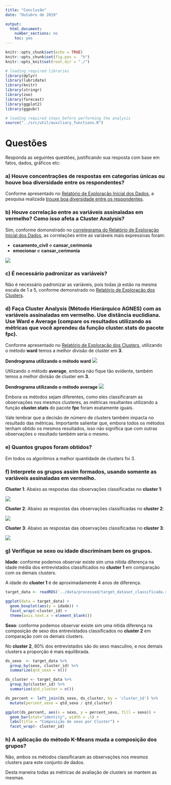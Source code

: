 ```yaml
---
title: "Conclusão"
date: "Outubro de 2019"

output:
  html_document: 
    number_sections: no
    toc: yes
---
```


```r
knitr::opts_chunk$set(echo = TRUE)
knitr::opts_chunk$set(fig.pos =  "h")
knitr::opts_knit$set(root.dir = "./")

# loading required libraries
library(dplyr)
library(lubridate)
library(knitr)
library(stringr)
library(zoo)
library(forecast)
library(ggplot2)
library(ggpubr)
```

```r
# loading required steps before performing the analysis
source("../src/util/auxiliary_functions.R")
```

# Questões

Responda as seguintes questões, justificando sua resposta com base em fatos, dados, gráficos etc:

### **a) Houve concentrações de respostas em categorias únicas ou houve boa diversidade entre os respondentes?**

Conforme apresentado no [Relatório de Exploração Inicial dos Dados](https://ldaniel.github.io/Matrix-Methods-Cluster-Analysis/03_data_exploration.html), a pesquisa realizada [trouxe boa diversidade entre os respondentes](https://ldaniel.github.io/Matrix-Methods-Cluster-Analysis/03_data_exploration.html#explora%C3%A7%C3%A3o-inicial-das-respostas-%C3%A0s-afirma%C3%A7%C3%B5es).

### **b) Houve correlação entre as variáveis assinaladas em vermelho? Como isso afeta a Cluster Analysis?**

Sim, conforme domonstrado no [correlegrama do Relatório de Exploração Inicial dos Dados](https://ldaniel.github.io/Matrix-Methods-Cluster-Analysis/03_data_exploration.html#explora%C3%A7%C3%A3o-da-correla%C3%A7%C3%A3o-entre-as-vari%C3%A1veis-quantitativas), as correlações entre as variáveis mais expressivas foram:

- **casamento_civil** e **cansar_cerimonia**
- **emocionar** e **cansar_cerimonia**

![](https://ldaniel.github.io/Matrix-Methods-Cluster-Analysis/03_data_exploration_files/figure-html/correlation_plot-1.png)

### **c) É necessário padronizar as variáveis?**

Não é necessário padronizar as variáveis, pois todas já estão na mesma escala de 1 a 5, conforme demonstrado no [Relatório de Exploração dos Clusters](https://ldaniel.github.io/Matrix-Methods-Cluster-Analysis/04_clusters_exploration.html#checando-a-necessidade-de-padroniza%C3%A7%C3%A3o-das-vari%C3%A1veis).

### **d) Faça Cluster Analysis (Método Hierárquico AGNES) com as variáveis assinaladas em vermelho. Use distância euclidiana. Use Ward e Average (compare os resultados utilizando as métricas que você aprendeu da função cluster.stats do pacote fpc).**

Conforme apresentado no [Relatório de Exploração dos Clusters](https://ldaniel.github.io/Matrix-Methods-Cluster-Analysis/04_clusters_exploration.html), utilizando o método **ward** temos a melhor divisão de cluster em **3**.

**Dendrograma utilizando o método ward**
![](https://ldaniel.github.io/Matrix-Methods-Cluster-Analysis/04_clusters_exploration_files/figure-html/generating_AGNES_viz_2_ward-1.png)

Utilizando o método **average**, embora não fique tão evidente, também temos a melhor divisão de cluster em **3**.

**Dendrograma utilizando o método average**
![](https://ldaniel.github.io/Matrix-Methods-Cluster-Analysis/04_clusters_exploration_files/figure-html/generating_AGNES_viz_2_average-1.png)

Embora os métodos sejam diferentes, como eles classificaram as observações nos mesmos clusteres, as métricas resultantes utilizando a função **cluster.stats** do pacote **fpc** foram exatamente iguais. 

Vale lembrar que a decisão de número de clusters também impacta no resultado das métricas. Importante salientar que, embora todos os métodos tenham obtido os mesmos resultados, isso não significa que com outras observações o resultado também seria o mesmo.

### **e) Quantos grupos foram obtidos?**

Em todos os algoritmos a melhor quantidade de clusters foi 3.

### **f) Interprete os grupos assim formados, usando somente as variáveis assinaladas em vermelho.**

**Cluster 1**: Abaixo as respostas das observações classificadas no **cluster 1**:

![](https://raw.githubusercontent.com/ldaniel/Matrix-Methods-Cluster-Analysis/master/images/cluster_1.png)

**Cluster 2**: Abaixo as respostas das observações classificadas no **cluster 2**:

![](https://raw.githubusercontent.com/ldaniel/Matrix-Methods-Cluster-Analysis/master/images/cluster_2.png)

**Cluster 3**: Abaixo as respostas das observações classificadas no **cluster 3**:

![](https://raw.githubusercontent.com/ldaniel/Matrix-Methods-Cluster-Analysis/master/images/cluster_3.png)

### **g) Verifique se sexo ou idade discriminam bem os grupos.**

**Idade**: conforme podemos observar existe sim uma nítida diferença na idade média dos entrevistados classificados no **cluster 1** em comparação com os demais clusters.

A idade do **cluster 1** é de aproximadamente 4 anos de diferença.

```r

target_data <- readRDS('../data/processed/target_dataset_classificada.rds')

ggplot(data = target_data) +
  geom_boxplot(aes(y = idade)) +
  facet_wrap(~cluster_id) +
  theme(axis.text.x = element_blank())

```

**Sexo**: conforme podemos observar existe sim uma nítida diferença na composição de sexo dos entrevistados classificados no **cluster 2** em comparação com os demais clusters.

No **cluster 2**, 80% dos entrevistados são do sexo masculino, e nos demais clusters a proporção é mais equilibrada.

```r

ds_sexo  <- target_data %>% 
  group_by(sexo, cluster_id) %>% 
  summarize(qtd_sexo = n())

ds_cluster <- target_data %>% 
  group_by(cluster_id) %>% 
  summarise(qtd_cluster = n())

ds_percent <- left_join(ds_sexo, ds_cluster, by = 'cluster_id') %>% 
  mutate(percent_sexo = qtd_sexo / qtd_cluster)

ggplot(ds_percent, aes(x = sexo, y = percent_sexo, fill = sexo)) +
  geom_bar(stat="identity", width = .5) +
  labs(title = "Composição de sexo por Cluster") +
  facet_wrap(~ cluster_id)

```

### **h) A aplicação do método K-Means muda a composição dos grupos?**

Não, ambos os métodos classificaram as observações nos mesmos clusters para este conjunto de dados.

Desta maneira todas as métricas de avaliação de clusters se mantem as mesmas.

